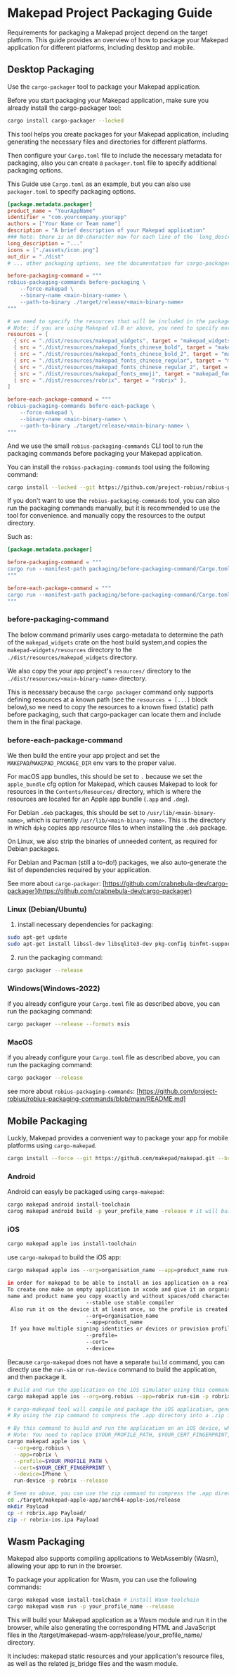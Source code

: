 # Makepad Project Packaging Guide

Requirements for packaging a Makepad project depend on the target platform. This guide provides an overview of how to package your Makepad application for different platforms, including desktop and mobile.

## Desktop Packaging

Use the `cargo-packager` tool to package your Makepad application.

Before you start packaging your Makepad application, make sure you already install the cargo-packager tool:

```bash
cargo install cargo-packager --locked
```

This tool helps you create packages for your Makepad application, including generating the necessary files and directories for different platforms.

Then configure your `Cargo.toml` file to include the necessary metadata for packaging, also you can create a `packager.toml` file to specify additional packaging options.

This Guide use `Cargo.toml` as an example, but you can also use `packager.toml` to specify packaging options.

```toml
[package.metadata.packager]
product_name = "YourAppName"
identifier = "com.yourcompany.yourapp"
authors = ["Your Name or Team name"]
description = "A brief description of your Makepad application"
### Note: there is an 80-character max for each line of the `long_description`.
long_description = "..."
icons = ["./assets/icon.png"]
out_dir = "./dist"
# ... other packaging options, see the documentation for cargo-packager for more details.

before-packaging-command = """
robius-packaging-commands before-packaging \
    --force-makepad \
    --binary-name <main-binary-name> \
    --path-to-binary ./target/release/<main-binary-name>
"""

# we need to specify the resources that will be included in the package, the packager will copy them to the output directory.
# Note: if you are using Makepad v1.0 or above, you need to specify more resource files:
resources = [
  { src = "./dist/resources/makepad_widgets", target = "makepad_widgets" },
  { src = "./dist/resources/makepad_fonts_chinese_bold", target = "makepad_fonts_chinese_bold" },
  { src = "./dist/resources/makepad_fonts_chinese_bold_2", target = "makepad_fonts_chinese_bold_2" },
  { src = "./dist/resources/makepad_fonts_chinese_regular", target = "makepad_fonts_chinese_regular" },
  { src = "./dist/resources/makepad_fonts_chinese_regular_2", target = "makepad_fonts_chinese_regular_2" },
  { src = "./dist/resources/makepad_fonts_emoji", target = "makepad_fonts_emoji" },
  { src = "./dist/resources/robrix", target = "robrix" },
]

before-each-package-command = """
robius-packaging-commands before-each-package \
    --force-makepad \
    --binary-name <main-binary-name> \
    --path-to-binary ./target/release/<main-binary-name> \
"""

```

And we use the small `robius-packaging-commands` CLI tool to run the packaging commands before packaging your Makepad application.

You can install the `robius-packaging-commands` tool using the following command:

```bash
cargo install --locked --git https://github.com/project-robius/robius-packaging-commands.git
```
If you don't want to use the `robius-packaging-commands` tool, you can also run the packaging commands manually, but it is recommended to use the tool for convenience.
and manually copy the resources to the output directory.

Such as:

```toml
[package.metadata.packager]

before-packaging-command = """
cargo run --manifest-path packaging/before-packaging-command/Cargo.toml before-packaging
"""

before-each-package-command = """
cargo run --manifest-path packaging/before-packaging-command/Cargo.toml before-each-package
"""

```

### before-packaging-command

The below command primarily uses cargo-metadata to determine the path of the `makepad_widgets` crate on the host build system,and copies the `makepad-widgets/resources` directory to the `./dist/resources/makepad_widgets` directory.

We also copy the your app project's `resources/` directory to the `./dist/resources/<main-binary-name>` directory.

This is necessary because the `cargo packager` command only supports defining resources at a known path
(see the `resources = [...]` block below),so we need to copy the resources to a known fixed (static) path before packaging, such that cargo-packager can locate them and include them in the final package.

### before-each-package-command

We then build the entire your app project and set the `MAKEPAD`/`MAKEPAD_PACKAGE_DIR` env vars to the proper value.

For macOS app bundles, this should be set to `.` because we set the `apple_bundle` cfg option for Makepad, which causes Makepad to look for resources in the `Contents/Resources/` directory,
which is where the resources are located for an Apple app bundle (`.app` and `.dmg`).

For Debian `.deb` packages, this should be set to `/usr/lib/<main-binary-name>`, which is currently `/usr/lib/<main-binary-name>`.
This is the directory in which `dpkg` copies app resource files to when installing the `.deb` package.

On Linux, we also strip the binaries of unneeded content, as required for Debian packages.

For Debian and Pacman (still a to-do!) packages, we also auto-generate the list of dependencies required by your application.


See more about `cargo-packager`: [https://github.com/crabnebula-dev/cargo-packager](https://github.com/crabnebula-dev/cargo-packager)

### Linux (Debian/Ubuntu)

1. install necessary dependencies for packaging:

```bash
sudo apt-get update
sudo apt-get install libssl-dev libsqlite3-dev pkg-config binfmt-support libxcursor-dev libx11-dev libasound2-dev libpulse-dev
```

2. run the packaging command:

```bash
cargo packager --release
```

### Windows(Windows-2022)

if you already configure your `Cargo.toml` file as described above, you can run the packaging command:

```bash
cargo packager --release --formats nsis
```

### MacOS

if you already configure your `Cargo.toml` file as described above, you can run the packaging command:

```bash
cargo packager --release
```

see more about `robius-packaging-commands`: [https://github.com/project-robius/robius-packaging-commands/blob/main/README.md]

## Mobile Packaging

Luckly, Makepad provides a convenient way to package your app for mobile platforms using `cargo-makepad`.

```bash
cargo install --force --git https://github.com/makepad/makepad.git --branch dev cargo-makepad
```

### Android

Android can easyly be packaged using `cargo-makepad`:

```bash
cargo makepad android install-toolchain
carog makepad android build -p your_profile_name -release # it will build the apk, then you can install it on your device or emulator.
```


### iOS

```bash
cargo makepad apple ios install-toolchain
```

use `cargo-makepad` to build the iOS app:
```bash
cargo makepad apple ios --org=organisation_name --app=product_name run-sim/run-device -p your_profile_name --release

in order for makepad to be able to install an ios application on a real device a provisioning profile is needed. 
To create one make an empty application in xcode and give it an organisation
name and product name you copy exactly and without spaces/odd characters into --org=x and --app=x
                         --stable use stable compiler
 Also run it on the device it at least once, so the profile is created
                         --org=organisation_name
                         --app=product_name
 If you have multiple signing identities or devices or provision profiles you might have to set it explicitly
                         --profile=
                         --cert=
                         --device=
```

Because `cargo-makepad` does not have a separate `build` command, you can directly use the `run-sim` or `run-device` command to build the application, and then package it.

```bash
# Build and run the application on the iOS simulator using this command
cargo makepad apple ios --org=org.robius --app=robrix run-sim -p robrix --release

# cargo-makepad tool will compile and package the iOS application, generating the corresponding application package in the ./target/makepad-apple-app/aarch64-apple-ios-sim/release/robrix.app directory.
# By using the zip command to compress the .app directory into a .zip file, you can distribute it to others or upload it to TestFlight or the App Store.

# By this command to build and run the application on an iOS device, where --device (device_identifier) can set the virtual one.
# Note: You need to replace $YOUR_PROFILE_PATH, $YOUR_CERT_FINGERPRINT, and IPhone with your actual provisioning profile path, certificate fingerprint, and device name.
cargo makepad apple ios \
  --org=org.robius \
  --app=robrix \
  --profile=$YOUR_PROFILE_PATH \
  --cert=$YOUR_CERT_FINGERPRINT \
  --device=IPhone \
  run-device -p robrix --release

# Seem as above, you can use the zip command to compress the .app directory into a .zip file for distribution or uploading to TestFlight or the App Store.
cd ./target/makepad-apple-app/aarch64-apple-ios/release
mkdir Payload
cp -r robrix.app Payload/
zip -r robrix-ios.ipa Payload

```


## Wasm Packaging

Makepad also supports compiling applications to WebAssembly (Wasm), allowing your app to run in the browser.

To package your application for Wasm, you can use the following commands:

```bash
cargo makepad wasm install-toolchain # install Wasm toolchain
cargo makepad wasm run -p your_profile_name --release
```

This will build your Makepad application as a Wasm module and run it in the browser, while also generating the corresponding HTML and JavaScript files in the /target/makepad-wasm-app/release/your_profile_name/ directory.

It includes: makepad static resources and your application's resource files, as well as the related js_bridge files and the wasm module.
